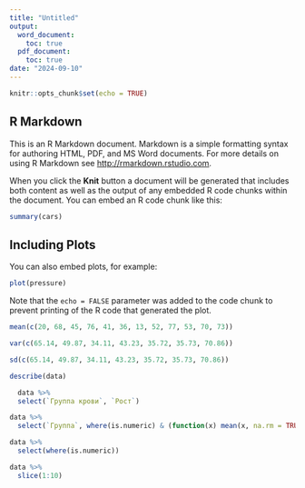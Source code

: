```yaml
---
title: "Untitled"
output:
  word_document:
    toc: true
  pdf_document:
    toc: true
date: "2024-09-10"
---
```


```r
knitr::opts_chunk$set(echo = TRUE)
```

## R Markdown

This is an R Markdown document. Markdown is a simple formatting syntax for authoring HTML, PDF, and MS Word documents. For more details on using R Markdown see <http://rmarkdown.rstudio.com>.

When you click the **Knit** button a document will be generated that includes both content as well as the output of any embedded R code chunks within the document. You can embed an R code chunk like this:

```r
summary(cars)
```

## Including Plots

You can also embed plots, for example:

```r
plot(pressure)
```

Note that the `echo = FALSE` parameter was added to the code chunk to prevent printing of the R code that generated the plot.

```r
mean(c(20, 68, 45, 76, 41, 36, 13, 52, 77, 53, 70, 73))
```

```r
var(c(65.14, 49.87, 34.11, 43.23, 35.72, 35.73, 70.86))
```

```r
sd(c(65.14, 49.87, 34.11, 43.23, 35.72, 35.73, 70.86))
```

```r
describe(data)
```


```r
  data %>%
  select(`Группа крови`, `Рост`)
```

```r
data %>%
  select(`Группа`, where(is.numeric) & (function(x) mean(x, na.rm = TRUE) > 10))
```

```r
data %>%
  select(where(is.numeric))
```

```r
data %>%
  slice(1:10)
```

